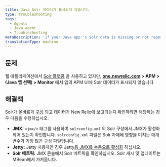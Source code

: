 ```yaml
---
title: Java Solr 데이터가 표시되지 않습니다.
type: troubleshooting
tags:
  - Agents
  - Java agent
  - Troubleshooting
metaDescription: 'If your Java app''s Solr data is missing or not reporting to New Relic, follow these troubleshooting steps to ensure Solr is configured correctly.'
translationType: machine
---
```


## 문제

웹 애플리케이션에서 [Solr 플랫폼](http://lucene.apache.org/solr/) 을 사용하고 있지만, **[one.newrelic.com](https://one.newrelic.com) > APM > (Java 앱 선택) > Monitor** 에서 앱의 APM UI에 Solr 데이터가 표시되지 않습니다.

## 해결책

Solr가 올바르게 [구성](/docs/agents/java-agent/getting-started/compatibility-requirements-java-agent#other) 되고 데이터가 New Relic에 보고되는지 확인하려면 해당하는 경우 다음을 수행하십시오.

* **JMX:** `<jmx/>` 태그를 사용하여 `solrconfig.xml` 의 Solr 구성에서 JMX가 활성화되어 있는지 확인합니다. `solrconfig.xml` 파일은 Solr 자체에 영향을 미치는 매개변수가 가장 많은 구성 파일입니다.
* **Jetty:** Jetty 사용자인 경우 Jetty[용 JMX를 수동으로 활성화](https://wiki.eclipse.org/Jetty/Tutorial/JMX#Enabling_JMXConnectorServer_for_Remote_Access) 하십시오.
* **Solr 메트릭:** JMX 콘솔에서 Solr 메트릭을 확인하십시오. Solr 캐시 및 업데이트는 MBean에서 가져옵니다.
